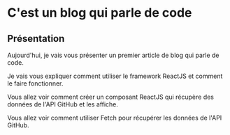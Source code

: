 # C'est un blog qui parle de code

## Présentation

Aujourd'hui, je vais vous présenter un premier article de blog qui parle de code.

Je vais vous expliquer comment utiliser le framework ReactJS et comment le faire fonctionner.

Vous allez voir comment créer un composant ReactJS qui récupère des données de l'API GitHub et les affiche.

Vous allez voir comment utiliser Fetch pour récupérer les données de l'API GitHub.
